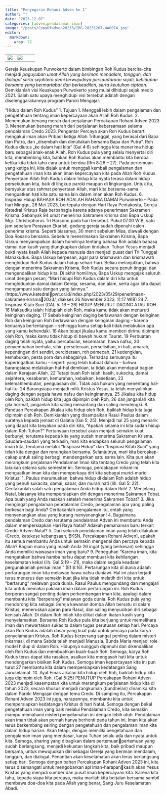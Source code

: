 ```yaml
---
title: "Penyegaran Rohani Adven ke 1"
author: ""
date: "2023-12-07"
categories: [adven,pendalaman iman]
image: "/posts/CopyOfadven20233/IMG-20231207-WA0074.jpg"
editor: 
  markdown: 
    wrap: 72
---
```


|                                                      |                                                      |     |
|------------------------|------------------------|------------------------|
| ![](/posts/CopyOfadven20233/IMG-20231207-WA0069.jpg) | ![](/posts/CopyOfadven20233/IMG-20231207-WA0074.jpg) |     |

Gereja Keuskupan Purwokerto dalam bimbingan Roh Kudus bercita-cita
menjadi *paguyuban umat Allah yang beriman mendalam, tangguh, dan
dialogal serta sejahtera demi terwujudnya persaudaraan sejati, kehidupan
bersama yang bermartabat dan berkeadilan, serta keutuhan ciptaan*.
Demikianlah visi Keuskupan Purwokerto yang mulai dihidupi sejak medio
2021. Salah satu upaya menghidupi visi tersebut adalah dengan
diselenggarakannya program Paroki Mengajar.\

“Hidup dalam Roh Kudus” 1. Tujuan 1. Menggali lebih dalam pengalaman dan
pengetahuan tentang iman kepercayaan akan Allah Roh Kudus. 2. Menemukan
benang merah dari perjalanan Percakapan Rohani Adven 2023. 3. Menemukan
benang merah dari perjalanan kebersamaan selama pendalaman Credo 2023.
Pengantar Percaya akan Roh Kudus berarti mengakui iman akan Pribadi
ketiga Allah Tritunggal, yang berasal dari Bapa dan Putra, dan „disembah
dan dimuliakan bersama Bapa dan Putra“. Roh Kudus diutus „ke dalam hati
kita“ (Gal 4:6) sehingga kita menerima hidup baru sebagai anak-anak
Allah. Roh Kudus pula yang selalu menyertai diri kita, membimbing kita,
bahkan Roh Kudus akan membantu kita berdoa ketika kita tidak tahu cara
untuk berdoa (Rm 8:26 – 27). Pada pertemuan yang ketiga ini, kita diajak
untuk menggali kembali pengalaman dan pengetahuan iman kita akan iman
kepercayaan kita pada Allah Roh Kudus. Penyertaan Allah Roh Kudus dalam
hidup kita nyata terasa dalam hidup persekutuan kita, baik di lingkup
paroki maupun di lingkungan. Untuk itu, bersyukur atas rahmat penyertaan
Allah, mari kita bersama-sama menguatkan hati kita satu sama lain dalam
iman akan Roh Kudus. 6. Inspirasi Hidup BAHASA ROH ADALAH BAHASA DAMAI
Purwokerto – Pada hari Minggu, 28 Mei 2023, bertepata dengan Hari Raya
Pentakosta, Gereja Katedral Kristus Raja berbahagia karena adanya
penerimaan Sakramen Krisma. Sebanyak 94 umat menerima Sakramen Krisma
dari Bapa Uskup Mgr. Christophorus Tri Harsono pada hari tersebut. Pukul
07.00 WIB, satu jam sebelum Perayaan Ekaristi, gedung gereja sudah
dipenuhi calon penerima krisma. Seperti biasanya, 30 menit sebelum Misa,
diawali dengan Doa Rosario bersama. Sebelum menerimakan Sakramen Krisma,
Bapa Uskup menyampaikan dalam homilinya tentang bahasa Roh adalah bahasa
damai dan kasih yang diungkapkan dalam tindakan. Tuhan Yesus menjadi
bukti nyata kasih Allah kepada manusia dan menjadi pusat dari Tri
Tunggal Mahakudus. Bapa Uskup berpesan, agar para krismawan dan
krismawati menghidupi Roh Kudus dalam hidup sehari-hari. Beliau
melanjutkan, bahwa dengan menerima Sakramen Krisma, Roh Kudus secara
penuh tinggal dan mengendalikan hidup kita. Di akhir homilinya, Bapa
Uskup mengajak seluruh umat dengan pesan, “Mari hidupi Roh Kudus dalam
diri kita untuk menghidupkan damai dalam Gereja, sesama, dan alam, serta
agar kita dapat mengampuni satu dengan yang lainnya.”
(https://www.katedralpwt.or.id/index.php/2023/05/29/penerimaan-sakramen-krisma2023/,
diakses 26 November 2023, 11:17 WIB) 24 7. Inspirasi Kitab Suci (GAL 5:
16 – 26) HIDUP MENURUT DAGING ATAU ROH 16 Maksudku ialah: hiduplah oleh
Roh, maka kamu tidak akan menuruti keinginan daging. 17 Sebab keinginan
daging berlawanan dengan keinginan Roh dan keinginan Roh berlawanan
dengan keinginan daging – karena keduanya bertentangan – sehingga kamu
setiap kali tidak melakukan apa yang kamu kehendaki. 18 Akan tetapi
jikalau kamu memberi dirimu dipimpin oleh Roh, maka kamu tidak hidup di
bawah hukum Taurat. 19 Perbuatan daging telah nyata, yaitu: percabulan,
kecemaran, hawa nafsu, 20 penyembahan berhala, sihir, perseteruan,
perselisihan, iri hati, amarah, kepentingan diri sendiri, percideraan,
roh pemecah, 21 kedengkian, kemabukan, pesta pora dan sebagainya.
Terhadap semuanya itu kuperingatkan kamu – seperti yang telah kubuat
dahulu – bahwa barangsiapa melakukan hal-hal demikian, ia tidak akan
mendapat bagian dalam Kerajaan Allah. 22 Tetapi buah Roh ialah: kasih,
sukacita, damai sejahtera, kesabaran, kemurahan, kebaikan, kesetiaan, 23
kelemahlembutan, penguasaan diri. Tidak ada hukum yang menentang hal-hal
itu. 24 Barangsiapa menjadi milik Kristus Yesus, ia telah menyalibkan
daging dengan segala hawa nafsu dan keinginannya. 25 Jikalau kita hidup
oleh Roh, baiklah hidup kita juga dipimpin oleh Roh, 26 dan janganlah
kita gila hormat, janganlah kita saling menantang dan saling mendengki.
8. Panduan Percakapan Jikalau kita hidup oleh Roh, baiklah hidup kita
juga dipimpin oleh Roh. Demikianlah yang disampaikan Rasul Paulus dalam
suratnya kepada jemaat di Galatia (Gal 5: 25). Menjadi hal 25 yang
menarik yang dapat kita tanyakan pada diri kita, “Apakah selama ini kita
sudah hidup dalam Roh Tuhan?” Pertanyaan tersebut akan menjadi semakin
kuat berbunyi, terutama kepada kita yang sudah menerima Sakramen Krisma.
Saudara-saudari yang terkasih, mari kita endapkan seluruh pengalaman
iman kita, terutama melalui “Inspirasi Hidup” dan “Inspirasi Kitab Suci”
yang telah kita dengar dan renungkan bersama. Selanjutnya, mari kita
bercakap-cakap untuk saling berbagi; mendengarkan satu sama lain. Kita
pun akan merangkum perjalanan Pendalaman Iman kita tentang Credo yang
telah kita lakukan selama satu semester ini. Semoga, percakapan rohani
ini menguatkan iman kita dan memperkaya diri kita sebagai murid-murid
Kristus. 1. Paulus merumuskan, bahwa hidup di dalam Roh adalah hidup
yang penuh sukacita, damai, sabar, dan murah hati (lih. Gal 5: 22).
Ceritakanlah salah satu pengalaman Anda hidup dalam Roh! 2. Menjelang
Natal, biasanya kita mempersiapkan diri dengan menerima Sakramen Tobat.
Apa buah yang Anda rasakan setelah menerima Sakramen Tobat? 3. Jika
mengingat pengalaman pendalaman Credo, pengalaman apa yang paling
berkesan bagi Anda? Ceritakanlah pengalaman itu, entah yang menyenangkan
atau yang kurang menyenangkan! 4. Bagaimana pendalaman Credo dan
terutama pendalaman Adven ini membantu Anda dalam mempersiapkan Hari
Raya Natal? Adakah pemahaman baru terkait Credo-Adven-Natal? 5. Dari
seluruh pendalaman iman yang telah dilakukan (Credo, katekese
kebangsaan, BKSN, Percakapan Rohani Adven), apakah itu semua membantu
Anda untuk semakin mengenal dan percaya kepada Allah? Bagian mana yang
masih Anda 26 ingat (yang berkesan) sehingga Anda memiliki wawasan iman
yang baru? 9. Peneguhan “Karena iman, kita mengatakan bahwa hamba nafsu
dapat membuat kita kehilangan keselamatan kekal (lih. Gal 5:19 – 21),
maka dalam segala keadaan pergunakanlah perisai iman.” (Ef 6:16).
Pertarungan kita di dunia adalah pertarungan iman kita melawan hawa
nafsu duniawi. Hal ini akan terjadi terus menerus dan semakin kuat jika
kita tidak melatih diri kita untuk “bertarung” melawan goda dunia. Rasul
Paulus mengundang dan mengajari kita untuk memakai pakaian iman dalam
pertarungan ini. Roh Kudus berperan sangat penting dalam perkembangan
iman kita, apalagi dalam membantu kita “berperang” melawan goda dunia.
Roh Kudus pula yang mendorong kita sebagai Gereja kawanan domba Allah
bersatu di dalam Kristus, meneruskan ajaran para Rasul, dan saling
menyucikan diri sebagai kenisah Allah. Di dalam Roh inilah kita diikat
dalam ikatan kasih yang menyelamatkan. Bersama Roh Kudus pula kita
berjuang untuk memelihara iman dan mewartakan sukacita dalam tugas
perutusan setiap hari. Percaya akan Roh Kudus adalah dasar yang kuat
pula untuk percaya pada karya penyelamatan Kristus. Roh Kudus berperang
sangat penting dalam misteri inkarnasi, di mana Sabda telah menjadi
Manusia. Bunda Maria menjadi role model hidup di dalam Roh. Hidupnya
sungguh dipenuhi dan dikendalikan oleh Roh Kudus dan membuahkan
buah-buah Roh. Semoga, karya Roh Kudus terus dapat kita rasakan, asalkan
kita mengasah hati kita untuk mendengarkan bisikan Roh Kudus. Semoga
iman kepercayaan kita ini pun turut 27 membantu kita dalam mempersiapkan
kedatangan Sang Juruselamat. 10. Ayat Emas Jikalau kita hidup oleh Roh,
baiklah hidup kita juga dipimpin oleh Roh. (Gal 5:25) PENUTUP Percakapan
Rohani Adven 2023 menjadi kesempatan kita untuk merangkum perjalanan
hidup kita di tahun 2023, secara khusus menjadi rangkuman (bundhelan)
dinamika kita dalam Paroki Mengajar dengan tema Credo. Di samping itu,
Percakapan Rohani Adven 2023 ini juga, harapannya, membantu kita untuk
mempersiapkan kedatangan Kristus di hari Natal. Semoga dengan bekal
pengetahuan iman yang baik melalui Pendalaman Credo, kita semakin mampu
memahami misteri penyelamatan ini dengan lebih utuh. Pendalaman akan
iman tidak akan pernah hanya berhenti pada tahun ini. Iman kita akan
terus berkembang seiring dengan pengetahuan dan pengalaman iman kita
dalam hidup harian. Akan tetapi, dengan memiliki pengetahuan dan
pengalaman iman yang mendasar, karya Tuhan selalu ada dan nyata untuk
kita. Semoga, sharing yang dibagikan dalam pertemuanpertemuan yang sudah
berlangsung, menjadi kekuatan langkah kita, baik pribadi maupun bersama,
untuk mewujudkan diri sebagai Gereja yang beriman mendalam, tangguh, dan
dialogal. Penantian akan keselamatan akan terus berlangsung setiap hari.
Semoga dengan bahan Percakapan Rohani Adven 2023 ini, kita terus
disemangati untuk mengobarkan api iman-harapankasih akan Yesus Kristus
yang menjadi sumber dan pusat iman kepercayaan kita. Karena kita tahu,
kepada siapa kita percaya, maka marilah kita berjalan bersama sambil
membawa doa-doa kita pada Allah yang benar, Sang Juru Keselamatan Abadi.
